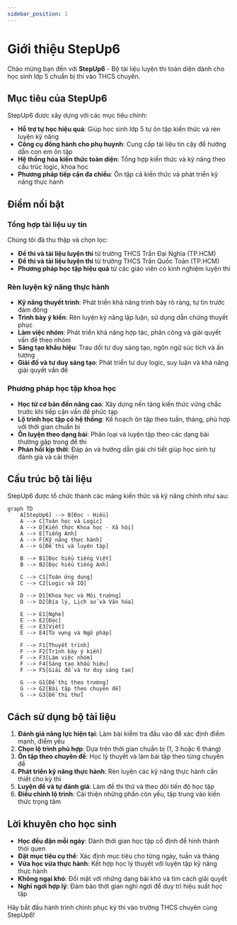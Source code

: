 ```yaml
---
sidebar_position: 1
---
```


# Giới thiệu StepUp6

Chào mừng bạn đến với **StepUp6** - Bộ tài liệu luyện thi toàn diện dành cho học sinh lớp 5 chuẩn bị thi vào THCS chuyên.

## Mục tiêu của StepUp6

StepUp6 được xây dựng với các mục tiêu chính:

- **Hỗ trợ tự học hiệu quả**: Giúp học sinh lớp 5 tự ôn tập kiến thức và rèn luyện kỹ năng
- **Công cụ đồng hành cho phụ huynh**: Cung cấp tài liệu tin cậy để hướng dẫn con em ôn tập
- **Hệ thống hóa kiến thức toàn diện**: Tổng hợp kiến thức và kỹ năng theo cấu trúc logic, khoa học
- **Phương pháp tiếp cận đa chiều**: Ôn tập cả kiến thức và phát triển kỹ năng thực hành

## Điểm nổi bật

### Tổng hợp tài liệu uy tín

Chúng tôi đã thu thập và chọn lọc:
- **Đề thi và tài liệu luyện thi** từ trường THCS Trần Đại Nghĩa (TP.HCM)
- **Đề thi và tài liệu luyện thi** từ trường THCS Trần Quốc Toản (TP.HCM)
- **Phương pháp học tập hiệu quả** từ các giáo viên có kinh nghiệm luyện thi

### Rèn luyện kỹ năng thực hành

- **Kỹ năng thuyết trình**: Phát triển khả năng trình bày rõ ràng, tự tin trước đám đông
- **Trình bày ý kiến**: Rèn luyện kỹ năng lập luận, sử dụng dẫn chứng thuyết phục
- **Làm việc nhóm**: Phát triển khả năng hợp tác, phân công và giải quyết vấn đề theo nhóm
- **Sáng tạo khẩu hiệu**: Trau dồi tư duy sáng tạo, ngôn ngữ súc tích và ấn tượng
- **Giải đố và tư duy sáng tạo**: Phát triển tư duy logic, suy luận và khả năng giải quyết vấn đề

### Phương pháp học tập khoa học

- **Học từ cơ bản đến nâng cao**: Xây dựng nền tảng kiến thức vững chắc trước khi tiếp cận vấn đề phức tạp
- **Lộ trình học tập có hệ thống**: Kế hoạch ôn tập theo tuần, tháng, phù hợp với thời gian chuẩn bị
- **Ôn luyện theo dạng bài**: Phân loại và luyện tập theo các dạng bài thường gặp trong đề thi
- **Phản hồi kịp thời**: Đáp án và hướng dẫn giải chi tiết giúp học sinh tự đánh giá và cải thiện

## Cấu trúc bộ tài liệu

StepUp6 được tổ chức thành các mảng kiến thức và kỹ năng chính như sau:

```mermaid
graph TD
    A[StepUp6] --> B[Đọc - Hiểu]
    A --> C[Toán học và Logic]
    A --> D[Kiến thức Khoa học - Xã hội]
    A --> E[Tiếng Anh]
    A --> F[Kỹ năng thực hành]
    A --> G[Đề thi và luyện tập]
    
    B --> B1[Đọc hiểu tiếng Việt]
    B --> B2[Đọc hiểu tiếng Anh]
    
    C --> C1[Toán ứng dụng]
    C --> C2[Logic và IQ]
    
    D --> D1[Khoa học và Môi trường]
    D --> D2[Địa lý, Lịch sử và Văn hóa]
    
    E --> E1[Nghe]
    E --> E2[Đọc]
    E --> E3[Viết]
    E --> E4[Từ vựng và Ngữ pháp]
    
    F --> F1[Thuyết trình]
    F --> F2[Trình bày ý kiến]
    F --> F3[Làm việc nhóm]
    F --> F4[Sáng tạo khẩu hiệu]
    F --> F5[Giải đố và tư duy sáng tạo]
    
    G --> G1[Đề thi theo trường]
    G --> G2[Bài tập theo chuyên đề]
    G --> G3[Đề thi thử]
```

## Cách sử dụng bộ tài liệu

1. **Đánh giá năng lực hiện tại**: Làm bài kiểm tra đầu vào để xác định điểm mạnh, điểm yếu
2. **Chọn lộ trình phù hợp**: Dựa trên thời gian chuẩn bị (1, 3 hoặc 6 tháng)
3. **Ôn tập theo chuyên đề**: Học lý thuyết và làm bài tập theo từng chuyên đề
4. **Phát triển kỹ năng thực hành**: Rèn luyện các kỹ năng thực hành cần thiết cho kỳ thi
5. **Luyện đề và tự đánh giá**: Làm đề thi thử và theo dõi tiến độ học tập
6. **Điều chỉnh lộ trình**: Cải thiện những phần còn yếu, tập trung vào kiến thức trọng tâm

## Lời khuyên cho học sinh

- **Học đều đặn mỗi ngày**: Dành thời gian học tập cố định để hình thành thói quen
- **Đặt mục tiêu cụ thể**: Xác định mục tiêu cho từng ngày, tuần và tháng
- **Vừa học vừa thực hành**: Kết hợp học lý thuyết với luyện tập kỹ năng thực hành
- **Không ngại khó**: Đối mặt với những dạng bài khó và tìm cách giải quyết
- **Nghỉ ngơi hợp lý**: Đảm bảo thời gian nghỉ ngơi để duy trì hiệu suất học tập

Hãy bắt đầu hành trình chinh phục kỳ thi vào trường THCS chuyên cùng StepUp6!
